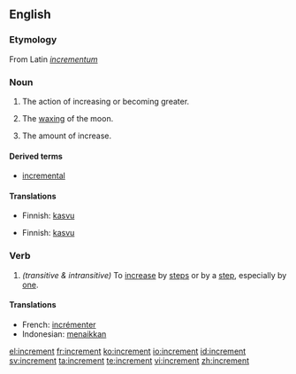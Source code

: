 ==English==

===Etymology===
From Latin ''[[incrementum]]''

===Noun===
{{en-noun}}

# The action of increasing or becoming greater.
# {{heraldry}} The [[wax|waxing]] of the moon.
# The amount of increase.

====Derived terms====
*[[incremental]]

====Translations====
{{trans-top|The action of increasing or becoming greater}}
*Finnish: [[kasvu]]
{{trans-mid}}
{{trans-bottom}}

{{trans-top|The waxing of the moon}}
{{trans-mid}}
{{trans-bottom}}

{{trans-top|The amount of increase}}
*Finnish: [[kasvu]]
{{trans-mid}}
{{trans-bottom}}

===Verb===
{{en-verb}}

# ''(transitive & intransitive)'' To [[increase]] by [[step]]s or by a [[step]], especially by [[one]].

====Translations====
*French: [[incrémenter]]
*Indonesian: [[naik|menaikkan]]

[[el:increment]]
[[fr:increment]]
[[ko:increment]]
[[io:increment]]
[[id:increment]]
[[sv:increment]]
[[ta:increment]]
[[te:increment]]
[[vi:increment]]
[[zh:increment]]